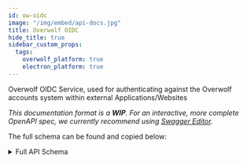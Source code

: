 ```yaml
---
id: ow-oidc
image: "/img/embed/api-docs.jpg"
title: Overwolf OIDC
hide_title: true
sidebar_custom_props:
  tags:
    overwolf_platform: true
    electron_platform: true
---
```


<OIDCSpec >

Overwolf OIDC Service, used for authenticating against the Overwolf accounts system within external Applications/Websites

*This documentation format is a **WIP**. For an interactive, more complete OpenAPI spec, we currently recommend using
[Swagger Editor](editor-next.swagger.io).*

The full schema can be found and copied below:

<details>
<summary>Full API Schema</summary>

```json Full API Schema
{
  "openapi": "3.1.0",
  "x-ow-version": "0.0.1",
  "info": {
    "title": "Overwolf OIDC",
    "description": "Overwolf OIDC Service, used for authenticating against the Overwolf accounts system within external Applications/Websites",
    "version": "2.0.0"
  },
  "components": {
    "responses": {
      "invalidRequest": {
        "description": "Invalid Request",
        "content": {
          "application/json": {
            "examples": {
              "example1": {
                "value": {
                  "statusCode": 400,
                  "message": "invalid_request"
                }
              }
            },
            "schema": {
              "type": "object",
              "required": [
                "statusCode",
                "message"
              ],
              "properties": {
                "statusCode": {
                  "type": "number",
                  "enum": [
                    400
                  ]
                },
                "message": {
                  "type": "string",
                  "enum": [
                    "invalid_request"
                  ]
                }
              }
            }
          }
        }
      }
    },
    "headers": {
      "location302": {
        "description": "The `redirect_url` passed to the request",
        "schema": {
          "type": "string",
          "format": "uri",
          "x-ow-redirect": "{$request.query.redirect_uri}"
        }
      }
    },
    "securitySchemes": {
      "accessToken": {
        "type": "http",
        "description": "Bearer auth using the individual user's `Access Token`",
        "scheme": "bearer",
        "bearerFormat": "JWT"
      },
      "basicAuth": {
        "type": "http",
        "description": "Basic auth using the OIDC Client's `clientId` and `clientSecret` as the `Username` and `Password` respectively",
        "scheme": "basic"
      }
    },
    "schemas": {
      "jwtToken": {
        "description": "A standard, encoded and signed JWT token",
        "type": "string",
        "pattern": "^(?:[\\w-]+\\.){2}[\\w-]+$"
      },
      "idToken": {
        "$ref": "#/components/schemas/jwtToken"
      },
      "accessToken": {
        "description": "An Opaque Access Token, used for accessing different APIs on behalf of the user",
        "type": "string"
      },
      "refreshToken": {
        "description": "The `Refresh Token` used to obtain an `Access Token`",
        "type": "string",
        "pattern": "^(?:[\\w-]+\\.){2}[\\w-]+$"
      },
      "clientId": {
        "type": "string",
        "pattern": "\\w+"
      },
      "clientSecret": {
        "type": "string",
        "pattern": "\\w+"
      },
      "authorizationCode": {
        "description": "The `Authorization Code` used to obtain an `Access Token`",
        "type": "string"
      },
      "scope": {
        "type": "string",
        "pattern": "^(?:openid|profile|email|subscriptions|offline_access)(/:\\+(?:openid|profile|email|subscriptions|offline_access))$"
      }
    },
    "parameters": {
      "clientId": {
        "name": "client_id",
        "in": "query",
        "required": true,
        "description": "The client ID of the App using the OIDC",
        "schema": {
          "$ref": "#/components/schemas/clientId"
        }
      },
      "idTokenHint": {
        "name": "id_token_hint",
        "schema": {
          "$ref": "#/components/schemas/idToken"
        },
        "in": "query",
        "description": "The Id Token",
        "required": true
      }
    }
  },
  "servers": [
    {
      "description": "Overwolf OIDC Server",
      "url": "https://id.overwolf.com/oidc"
    }
  ],
  "paths": {
    "/auth": {
      "get": {
        "tags": [
          "client"
        ],
        "description": "Initializes the OIDC flow for the user",
        "externalDocs": {
          "description": "External link",
          "url": "https://overwolf.github.io"
        },
        "parameters": [
          {
            "$ref": "#/components/parameters/clientId"
          },
          {
            "name": "redirect_uri",
            "in": "query",
            "required": true,
            "description": "The URI to redirect the user to once they finish the flow (must be pre-configured in the Overwolf backend)",
            "schema": {
              "type": "string",
              "format": "uri"
            }
          },
          {
            "name": "scope",
            "in": "query",
            "required": true,
            "description": "The scopes requested by the application (`openid` MUST be requested for the flow to properly work)",
            "schema": {
              "$ref": "#/components/schemas/scope"
            }
          },
          {
            "name": "code_challenge",
            "in": "query",
            "required": true,
            "description": "The PKCE Code Challenge value",
            "schema": {
              "type": "string"
            }
          },
          {
            "name": "code_challenge_method",
            "in": "query",
            "required": true,
            "description": "The PKCE Code Challenge method (currently, only `S256` is supported)",
            "schema": {
              "type": "string",
              "enum": [
                "S256"
              ]
            }
          },
          {
            "name": "response_type",
            "in": "query",
            "required": true,
            "description": "The response type for the flow (currently, only `code` is supported)",
            "schema": {
              "type": "string",
              "enum": [
                "code"
              ]
            }
          },
          {
            "name": "prompt",
            "in": "query",
            "description": "Whether or not the user should be guaranteed to be prompted to grant consent (required when using the `offline_access` scope)",
            "schema": {
              "type": "string",
              "enum": [
                "consent"
              ]
            }
          }
        ],
        "callbacks": {
          "redirect": {
            "{$request.body#/redirect_uri}": {
              "get": {
                "description": "test",
                "parameters": [
                  {
                    "name": "code",
                    "in": "query",
                    "description": "The `authorization_code` granted to the client on a succesful authentication",
                    "schema": {
                      "type": "string",
                      "oneOf": [
                        {
                          "$ref": "#/components/schemas/authorizationCode"
                        }
                      ]
                    }
                  },
                  {
                    "name": "error",
                    "in": "query",
                    "description": "An `error` given if the authentication failed",
                    "schema": {
                      "type": "string"
                    }
                  },
                  {
                    "name": "iss",
                    "in": "query",
                    "required": true,
                    "description": "The `Issuing Authority`",
                    "schema": {
                      "type": "string",
                      "enum": [
                        "https://id.overwolf.com"
                      ]
                    }
                  }
                ]
              }
            }
          }
        },
        "responses": {
          "302": {
            "description": "The flow was properly initialized (but may or may not have failed), redirecting",
            "headers": {
              "location": {
                "$ref": "#/components/headers/location302"
              }
            }
          },
          "400": {
            "$ref": "#/components/responses/invalidRequest"
          }
        }
      }
    },
    "/me": {
      "get": {
        "security": [
          {
            "basicAuth": []
          }
        ],
        "tags": [
          "client"
        ],
        "description": "Obtains information about the user from their Access Token",
        "externalDocs": {
          "description": "External link",
          "url": "https://overwolf.github.io"
        },
        "responses": {
          "200": {
            "description": "Test"
          },
          "401": {
            "description": "Invalid Token",
            "content": {
              "application/json": {
                "examples": {
                  "example1": {
                    "value": {
                      "error": "invalid_token",
                      "error_description": "invalid token provided"
                    }
                  }
                },
                "schema": {
                  "type": "object",
                  "required": [
                    "error",
                    "error_description"
                  ],
                  "properties": {
                    "error": {
                      "type": "string",
                      "enum": [
                        "invalid_token"
                      ]
                    },
                    "error_description": {
                      "type": "string",
                      "enum": [
                        "invalid token provided"
                      ]
                    }
                  }
                }
              }
            }
          },
          "500": {
            "description": "Internal server error",
            "content": {
              "application/json": {
                "examples": {
                  "example1": {
                    "value": {
                      "statusCode": 500,
                      "message": "Internal Server Error"
                    }
                  }
                },
                "schema": {
                  "type": "object",
                  "required": [
                    "statusCode",
                    "message"
                  ],
                  "properties": {
                    "statusCode": {
                      "type": "number",
                      "enum": [
                        500
                      ]
                    },
                    "message": {
                      "type": "string",
                      "enum": [
                        "Internal Server Error"
                      ]
                    }
                  }
                }
              }
            }
          }
        }
      }
    },
    "/token/revocation": {},
    "/token": {
      "post": {
        "tags": [
          "server"
        ],
        "description": "Uses an Authorization Code/Refresh Token in order to generate an access token",
        "requestBody": {
          "required": true,
          "content": {
            "application/x-www-form-urlencoded": {
              "schema": {
                "type": "object",
                "oneOf": [
                  {
                    "type": "object",
                    "required": [
                      "client_id",
                      "client_secret",
                      "grant_type",
                      "redirect_uri",
                      "code_verifier",
                      "code"
                    ],
                    "properties": {
                      "client_id": {
                        "$ref": "#/components/schemas/clientId"
                      },
                      "client_secret": {
                        "$ref": "#/components/schemas/clientSecret"
                      },
                      "grant_type": {
                        "description": "The grant being used to generate a new set of tokens",
                        "type": "string",
                        "enum": [
                          "authorization_code"
                        ]
                      },
                      "code": {
                        "$ref": "#/components/schemas/authorizationCode"
                      },
                      "code_verifier": {
                        "description": "The PKCE Code Verifier value",
                        "type": "string"
                      },
                      "redirect_uri": {
                        "description": "The redirect URI used in the `/auth` endpoint, used as part of the OIDC Client's authentication",
                        "type": "string"
                      }
                    }
                  },
                  {
                    "type": "object",
                    "required": [
                      "client_id",
                      "client_secret",
                      "grant_type",
                      "redirect_uri",
                      "refresh_token"
                    ],
                    "properties": {
                      "client_id": {
                        "$ref": "#/components/schemas/clientId"
                      },
                      "client_secret": {
                        "$ref": "#/components/schemas/clientSecret"
                      },
                      "grant_type": {
                        "description": "The grant being used to generate a new set of tokens",
                        "type": "string",
                        "enum": [
                          "refresh_token"
                        ]
                      },
                      "redirect_uri": {
                        "description": "The URI to redirect to with the tokens on a valid request",
                        "type": "string"
                      },
                      "refresh_token": {
                        "$ref": "#/components/schemas/refreshToken"
                      }
                    }
                  }
                ]
              }
            }
          }
        },
        "responses": {
          "200": {
            "description": "Ok",
            "content": {
              "application/json": {
                "schema": {
                  "type": "object",
                  "properties": {
                    "access_token": {
                      "$ref": "#/components/schemas/accessToken"
                    },
                    "expires_in": {
                      "type": "number",
                      "description": "Time to live (in seconds) of the returned `Access Token`",
                      "examples": [
                        3600
                      ]
                    },
                    "id_token": {
                      "$ref": "#/components/schemas/idToken"
                    },
                    "scope": {
                      "$ref": "#/components/schemas/scope"
                    },
                    "token_type": {
                      "type": "string",
                      "description": "The type of the token returned (in this case, only a `Bearer` token is supported)",
                      "enum": [
                        "Bearer"
                      ]
                    }
                  }
                }
              }
            }
          },
          "400": {
            "description": "Invalid Request",
            "content": {
              "application/json": {
                "examples": {
                  "example1": {
                    "value": {
                      "statusCode": 400,
                      "message": "invalid_request"
                    }
                  }
                },
                "schema": {
                  "type": "object",
                  "oneOf": [
                    {
                      "type": "object",
                      "description": "Fired when the Request's format is invalid",
                      "required": [
                        "error",
                        "error_description"
                      ],
                      "properties": {
                        "error": {
                          "type": "string",
                          "enum": [
                            "invalid_request"
                          ]
                        },
                        "error_description": {
                          "type": "string",
                          "examples": [
                            "missing required parameter 'code'"
                          ]
                        }
                      }
                    },
                    {
                      "type": "object",
                      "description": "Fired when an invalid `Authorization Code` is given",
                      "required": [
                        "error",
                        "error_description"
                      ],
                      "properties": {
                        "error": {
                          "type": "string",
                          "enum": [
                            "invalid_grant"
                          ]
                        },
                        "error_description": {
                          "type": "string",
                          "enum": [
                            "grant request is invalid"
                          ]
                        }
                      }
                    }
                  ]
                }
              }
            }
          }
        }
      }
    },
    "/token/introspection": {},
    "/session/end": {
      "post": {
        "tags": [
          "client"
        ],
        "description": "Uses a user's `Id Token` to log them out from their local session (**must be opened in the users' browser where they logged in to properly erase the session!**)",
        "parameters": [
          {
            "$ref": "#/components/parameters/idTokenHint"
          },
          {
            "name": "post_logout_redirect_uri",
            "in": "query",
            "description": "The URI to redirect to once the logout is completed (Must be registered ahead of time)",
            "schema": {
              "type": "string",
              "format": "uri"
            }
          }
        ],
        "responses": {
          "302": {
            "description": "The logout operation was properly invoked, redirecting",
            "headers": {
              "location": {
                "$ref": "#/components/headers/location302"
              }
            }
          }
        }
      }
    }
  }
}
```
</details>

</OIDCSpec>